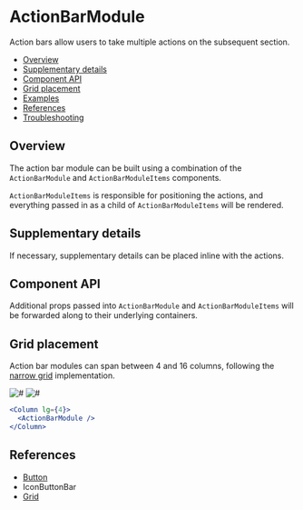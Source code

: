 
# ActionBarModule

Action bars allow users to take multiple actions on the subsequent section.

- [Overview](#overview)
- [Supplementary details](#supplementary-details)
- [Component API](#component-api)
- [Grid placement](#grid-placement)
- [Examples](#examples)
- [References](#references)
- [Troubleshooting](#troubleshooting)

## Overview

The action bar module can be built using a combination of the `ActionBarModule` and `ActionBarModuleItems` components.

`ActionBarModuleItems` is responsible for positioning the actions, and everything passed in as a child of `ActionBarModuleItems` will be rendered.

<Canvas>
  <Story
    id="patterns-unstable-layout-modules-actionbarmodule--default"
    parameters={parameters}
  />
</Canvas>

## Supplementary details

If necessary, supplementary details can be placed inline with the actions.

<Canvas>
  <Story
    id="patterns-unstable-layout-modules-actionbarmodule--details"
    parameters={parameters}
  />
</Canvas>

## Component API

<ArgsTable />

Additional props passed into `ActionBarModule` and `ActionBarModuleItems` will be forwarded along to their underlying containers.

## Grid placement

Action bar modules can span between 4 and 16 columns, following the [narrow grid](#references) implementation.

<Row>
  <Column>
    <img alt="#" src="#" />
  </Column>

  <Column>
    <img alt="#" src="#" />
  </Column>
</Row>

```jsx
<Column lg={4}>
  <ActionBarModule />
</Column>
```

<Examples />

## References

- [Button](https://react.carbondesignsystem.com/?path=/docs/button)
- <LinkTo kind="patterns-iconbuttonbar" story="default">
    IconButtonBar
  </LinkTo>
- [Grid](https://react.carbondesignsystem.com/?path=/docs/grid--narrow)

<Troubleshooting />
